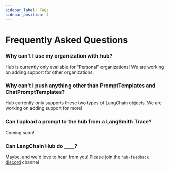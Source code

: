 ```yaml
---
sidebar_label: FAQs
sidebar_position: 4
---
```

# Frequently Asked Questions

### Why can't I use my organization with hub?

Hub is currently only available for "Personal" organizations! We are working on adding support for other organizations.

### Why can't I push anything other than PromptTemplates and ChatPromptTemplates?

Hub currently only supports these two types of LangChain objects. We are working on adding support for more!

### Can I upload a prompt to the hub from a LangSmith Trace?

Coming soon!

### Can LangChain Hub do ____?

Maybe, and we'd love to hear from you! Please join the `hub-feedback` [discord](https://discord.gg/6adMQxSpJS) channel
